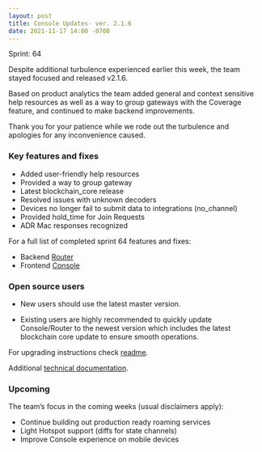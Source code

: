 ```yaml
---
layout: post
title: Console Updates- ver. 2.1.6
date: 2021-11-17 14:00 -0700
---
```


Sprint: 64

Despite additional turbulence experienced earlier this week, the team stayed focused and released
v2.1.6.

Based on product analytics the team added general and context sensitive help resources as well as a
way to group gateways with the Coverage feature, and continued to make backend improvements.

Thank you for your patience while we rode out the turbulence and apologies for any inconvenience
caused.

### Key features and fixes

- Added user-friendly help resources
- Provided a way to group gateway
- Latest blockchain_core release
- Resolved issues with unknown decoders
- Devices no longer fail to submit data to integrations (no_channel)
- Provided hold_time for Join Requests
- ADR Mac responses recognized

For a full list of completed sprint 64 features and fixes:

- Backend [Router](https://github.com/helium/router/milestone/1?closed=1)
- Frontend [Console](https://github.com/helium/console/milestone/1?closed=1)

### Open source users

- New users should use the latest master version.

- Existing users are highly recommended to quickly update Console/Router to the newest version which
  includes the latest blockchain core update to ensure smooth operations.

For upgrading instructions check
[readme](https://github.com/helium/console#upgrading-your-open-source-consolerouter).

Additional
[technical documentation](https://docs.helium.com/use-the-network/run-console/#console-setup).

### Upcoming

The team’s focus in the coming weeks (usual disclaimers apply):

- Continue building out production ready roaming services
- Light Hotspot support (diffs for state channels)
- Improve Console experience on mobile devices
